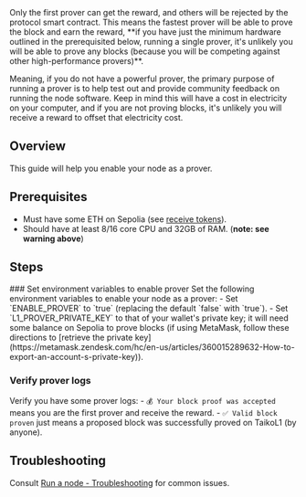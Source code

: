 
<Callout>
 Only the first prover can get the reward, and others will be rejected by the protocol smart contract. This means the fastest prover will be able to prove the block and earn the reward, **if you have just the minimum hardware outlined in the prerequisited below, running a single prover, it's unlikely you will be able to prove any blocks (because you will be competing against other high-performance provers)**.

Meaning, if you do not have a powerful prover, the primary purpose of running a prover is to help test out and provide community feedback on running the node software. Keep in mind this will have a cost in electricity on your computer, and if you are not proving blocks, it's unlikely you will receive a reward to offset that electricity cost.
</Callout>

## Overview

This guide will help you enable your node as a prover.

## Prerequisites
- Must have some ETH on Sepolia (see [receive tokens](/docs/guides/receive-tokens)).
- Should have at least 8/16 core CPU and 32GB of RAM. (**note: see warning above**)


## Steps

<Steps>
### Set environment variables to enable prover
Set the following environment variables to enable your node as a prover: 
    - Set `ENABLE_PROVER` to `true` (replacing the default `false` with `true`). 
    - Set `L1_PROVER_PRIVATE_KEY` to that of your wallet's private key; it will need some balance on Sepolia to prove blocks (if using MetaMask, follow these directions to [retrieve the private key](https://metamask.zendesk.com/hc/en-us/articles/360015289632-How-to-export-an-account-s-private-key)).

### Verify prover logs
Verify you have some prover logs:
    - `💰 Your block proof was accepted` means you are the first prover and receive the reward.
    - `✅ Valid block proven` just means a proposed block was successfully proved on TaikoL1 (by anyone).
</Steps>

## Troubleshooting
Consult [Run a node - Troubleshooting](/docs/guides/run-a-node#troubleshooting) for common issues.
